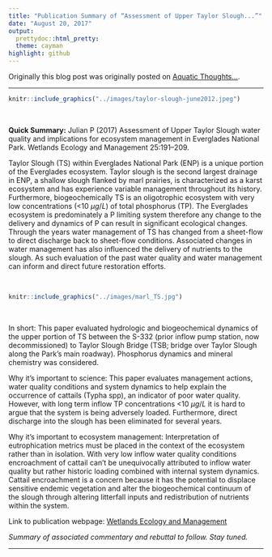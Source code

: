 ```yaml
---
title: "Publication Summary of “Assessment of Upper Taylor Slough...”"
date: "August 20, 2017"
output: 
  prettydoc::html_pretty:
  theme: cayman
highlight: github
---
```

  
  Originally this blog post was originally posted on [Aquatic Thoughts...](https://wetlandbiogeochem.weebly.com/aquatic-thoughts). 

***

```r
knitr::include_graphics("../images/taylor-slough-june2012.jpeg")
```

<br>

**Quick Summary:** Julian P (2017) Assessment of Upper Taylor Slough water quality and implications for ecosystem management in Everglades National Park. Wetlands Ecology and Management 25:191–209.

Taylor Slough (TS) within Everglades National Park (ENP) is a unique portion of the Everglades ecosystem. Taylor slough is the second largest drainage in ENP, a shallow slough flanked by marl prairies, is characterized as a karst ecosystem and has experience variable management throughout its history. Furthermore, biogeochemically TS is an oligotrophic ecosystem with very low concentrations (<10 $\mu g/L$) of total phosphorus (TP). The Everglades ecosystem is predominately a P limiting system therefore any change to the delivery and dynamics of P can result in significant ecological changes. Through the years water management of TS has changed from a sheet-flow to direct discharge back to sheet-flow conditions. Associated changes in water management has also influenced the delivery of nutrients to the slough. As such evaluation of the past water quality and water management can inform and direct future restoration efforts. 

<br>

```r
knitr::include_graphics("../images/marl_TS.jpg")
```

<br>

In short: This paper evaluated hydrologic and biogeochemical dynamics of the upper portion of TS between the S-332 (prior inflow pump station, now decommissioned) to Taylor Slough Bridge (TSB; bridge over Taylor Slough along the Park’s main roadway). Phosphorus dynamics and mineral chemistry was considered.

Why it’s important to science: This paper evaluates management actions, water quality conditions and system dynamics to help explain the occurrence of cattails (Typha spp), an indicator of poor water quality. However, with long term inflow TP concentrations <10 $\mu g/L$ it is hard to argue that the system is being adversely loaded. Furthermore, direct discharge into the slough has been eliminated for several years.

Why it’s important to ecosystem management: Interpretation of eutrophication metrics must be placed in the context of the ecosystem rather than in isolation. With very low inflow water quality conditions encroachment of cattail can’t be unequivocally attributed to inflow water quality but rather historic loading combined with internal system dynamics. Cattail encroachment is a concern because it has the potential to displace sensitive endemic vegetation and alter the biogeochemical continuum of the slough through altering litterfall inputs and redistribution of nutrients within the system. 

Link to publication webpage: [Wetlands Ecology and Management](https://link.springer.com/article/10.1007/s11273-016-9509-8)

_Summary of associated commentary and rebuttal to follow. Stay tuned._

***